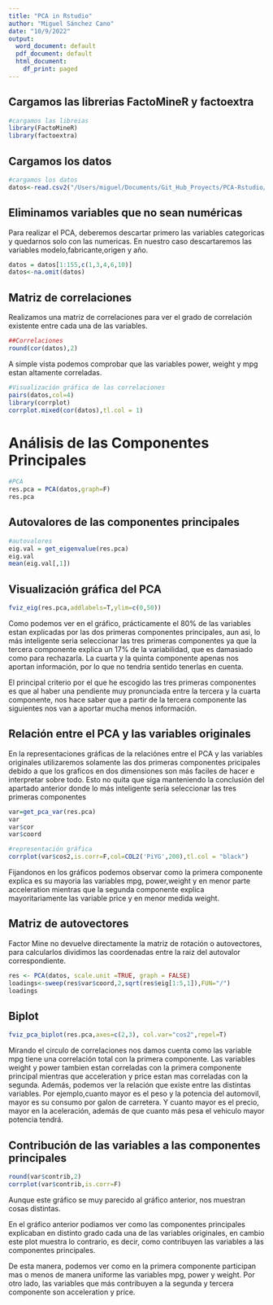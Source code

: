 ```yaml
---
title: "PCA in Rstudio"
author: "Miguel Sánchez Cano"
date: "10/9/2022"
output:
  word_document: default
  pdf_document: default
  html_document:
    df_print: paged
---
```


## Cargamos las librerias FactoMineR y factoextra
```r
#cargamos las libreias 
library(FactoMineR)
library(factoextra)
```

## Cargamos los datos
```r
#cargamos los datos
datos<-read.csv2("/Users/miguel/Documents/Git_Hub_Proyects/PCA-Rstudio/autos.csv",sep=";",header=T)
```

## Eliminamos variables que no sean numéricas
Para realizar el PCA, deberemos descartar primero las variables categoricas y quedarnos solo con las numericas. En nuestro caso descartaremos las variables modelo,fabricante,origen y año.

```r
datos = datos[1:155,c(1,3,4,6,10)]
datos<-na.omit(datos)
```

## Matriz de correlaciones

Realizamos una matriz de correlaciones para ver el grado de correlación existente entre cada una de las variables.
```r
##Correlaciones
round(cor(datos),2)
```

A simple vista podemos comprobar que las variables power, weight y mpg estan altamente correladas.


```r
#Visualización gráfica de las correlaciones
pairs(datos,col=4)
library(corrplot)
corrplot.mixed(cor(datos),tl.col = 1)
```


# Análisis de las Componentes Principales

```r
#PCA 
res.pca = PCA(datos,graph=F)
res.pca
```

## Autovalores de las componentes principales

```r
#autovalores
eig.val = get_eigenvalue(res.pca)  
eig.val
mean(eig.val[,1])
```

## Visualización gráfica del PCA

```r
fviz_eig(res.pca,addlabels=T,ylim=c(0,50))
```

Como podemos ver en el gráfico, prácticamente el 80% de las variables estan explicadas por las dos primeras componentes principales, aun asi, lo más inteligente seria seleccionar las tres primeras componentes ya que la tercera componente explica un 17% de la variabilidad, que es damasiado como para rechazarla. La cuarta y la quinta componente apenas nos aportan información, por lo que no tendria sentido tenerlas en cuenta.

El principal criterio por el que he escogido las tres primeras componentes es que al haber una pendiente muy pronunciada entre la tercera y la cuarta componente, nos hace saber que a partir de la tercera componente las siguientes nos van a aportar mucha menos información.


## Relación entre el PCA y las variables originales

En la representaciones gráficas de la relaciónes entre el PCA y las variables originales utilizaremos solamente las dos primeras componentes pricipales debido a que los graficos en dos dimensiones son más faciles de hacer e interpretar sobre todo. Esto no quita que siga manteniendo la conclusión del apartado  anterior donde lo más inteligente sería seleccionar las tres primeras componentes

```r
var=get_pca_var(res.pca)
var
var$cor
var$coord
```


```r
#representación gráfica 
corrplot(var$cos2,is.corr=F,col=COL2('PiYG',200),tl.col = "black")
```

Fijandonos en los gráficos podemos observar como la primera componente explica es su mayoria las variables mpg, power,weight y en menor parte acceleration mientras que la segunda componente explica mayoritariamente las variable price y en menor medida weight.

## Matriz de autovectores
Factor Mine no devuelve directamente la matriz de rotación o autovectores, para calcularlos dividimos las coordenadas entre la raiz del autovalor correspondiente.

```r
res <- PCA(datos, scale.unit =TRUE, graph = FALSE)
loadings<-sweep(res$var$coord,2,sqrt(res$eig[1:5,1]),FUN="/")
loadings
```


## Biplot

```r
fviz_pca_biplot(res.pca,axes=c(2,3), col.var="cos2",repel=T)
```

Mirando el circulo de correlaciones nos damos cuenta como las variable mpg tiene una correlación total con la primera componente. Las variables weight y power tambien estan correladas con la primera componente principal mientras que acceleration y price estan mas correladas con la segunda.
Además, podemos ver la relación que existe entre las distintas variables. Por ejemplo,cuanto mayor es el peso y la potencia del automovil, mayor es su consumo por galon de carretera. Y cuanto mayor es el precio, mayor en la aceleración, además de que cuanto más pesa el vehiculo mayor potencia tendrá. 


## Contribución de las variables a las componentes principales

```r
round(var$contrib,2)
corrplot(var$contrib,is.corr=F)
```

Aunque este gráfico se muy parecido al gráfico anterior, nos muestran cosas distintas. 

En el gráfico anterior podiamos ver como las componentes principales explicaban en distinto grado cada una de las variables originales, en cambio este plot muestra lo contrario, es decir, como contribuyen las variables a las componentes principales.

De esta manera, podemos ver como en la primera componente participan mas o menos de manera uniforme las variables mpg, power y weight. Por otro lado, las variables que más contribuyen a la segunda y tercera componente son acceleration y price.



